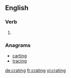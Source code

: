 ==English==

===Verb===
{{head|en|present participle}}

# {{present participle of|crate|lang=en|nocat=1}}

===Anagrams===
* [[carting#English|carting]]
* [[tracing#English|tracing]]

[[de:crating]]
[[fr:crating]]
[[vi:crating]]
